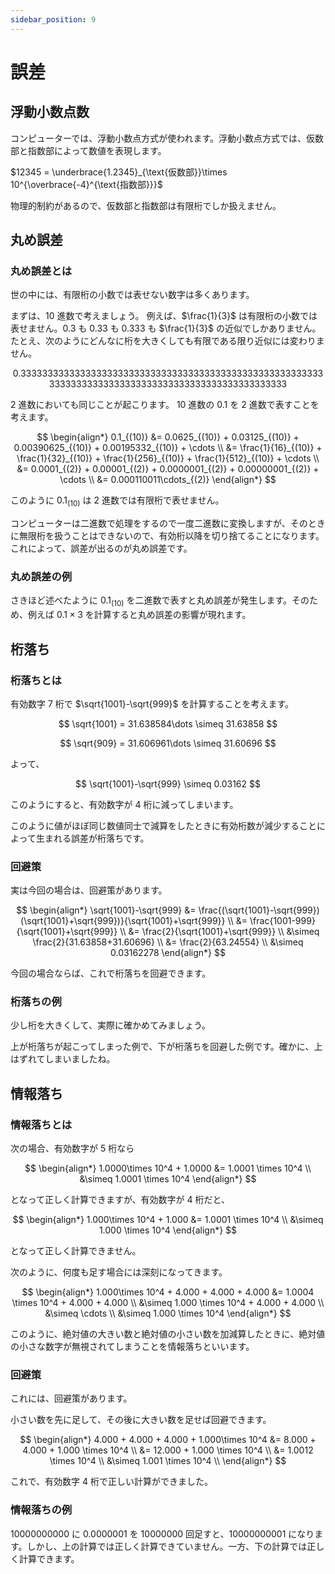 ```yaml
---
sidebar_position: 9
---
```



# 誤差

## 浮動小数点数

コンピューターでは、浮動小数点方式が使われます。浮動小数点方式では、仮数部と指数部によって数値を表現します。

$12345 = \underbrace{1.2345}_{\text{仮数部}}\times 10^{\overbrace{-4}^{\text{指数部}}}$

物理的制約があるので、仮数部と指数部は有限桁でしか扱えません。

## 丸め誤差

### 丸め誤差とは

世の中には、有限桁の小数では表せない数字は多くあります。

まずは、10 進数で考えましょう。
例えば、$\frac{1}{3}$ は有限桁の小数では表せません。$0.3$ も $0.33$ も $0.333$ も $\frac{1}{3}$ の近似でしかありません。
たとえ、次のようにどんなに桁を大きくしても有限である限り近似には変わりません。

$$
0.3333333333333333333333333333333333333333333333333333333333333333333333333333333333333333333333333333
$$

2 進数においても同じことが起こります。
10 進数の $0.1$ を 2 進数で表すことを考えます。

$$
\begin{align*}
    0.1_{(10)} &= 0.0625_{(10)} + 0.03125_{(10)} + 0.00390625_{(10)} + 0.00195332_{(10)} + \cdots \\
               &= \frac{1}{16}_{(10)} + \frac{1}{32}_{(10)} + \frac{1}{256}_{(10)} + \frac{1}{512}_{(10)} + \cdots \\
               &= 0.0001_{(2)} + 0.00001_{(2)} + 0.0000001_{(2)} + 0.00000001_{(2)} + \cdots \\
               &= 0.000110011\cdots_{(2)}
\end{align*}
$$

このように $0.1_{(10)}$ は 2 進数では有限桁で表せません。

コンピューターは二進数で処理をするので一度二進数に変換しますが、そのときに無限桁を扱うことはできないので、有効桁以降を切り捨てることになります。これによって、誤差が出るのが丸め誤差です。

### 丸め誤差の例

さきほど述べたように $0.1_{(10)}$ を二進数で表すと丸め誤差が発生します。そのため、例えば $0.1\times 3$ を計算すると丸め誤差の影響が現れます。

<ViewSource path="/error/rounding_error.ipynb" />

## 桁落ち

### 桁落ちとは

有効数字 7 桁で $\sqrt{1001}-\sqrt{999}$ を計算することを考えます。

$$
\sqrt{1001} = 31.638584\dots \simeq 31.63858
$$

$$
\sqrt{909} = 31.606961\dots \simeq 31.60696
$$

よって、

$$
\sqrt{1001}-\sqrt{999} \simeq 0.03162
$$

このようにすると、有効数字が 4 桁に減ってしまいます。

このように値がほぼ同じ数値同士で減算をしたときに有効桁数が減少することによって生まれる誤差が桁落ちです。

### 回避策

実は今回の場合は、回避策があります。

$$
\begin{align*}
    \sqrt{1001}-\sqrt{999} &= \frac{(\sqrt{1001}-\sqrt{999})(\sqrt{1001}+\sqrt{999})}{\sqrt{1001}+\sqrt{999}} \\
                           &= \frac{1001-999}{\sqrt{1001}+\sqrt{999}} \\
                           &= \frac{2}{\sqrt{1001}+\sqrt{999}} \\
                           &\simeq \frac{2}{31.63858+31.60696} \\
                           &= \frac{2}{63.24554} \\
                           &\simeq 0.03162278
\end{align*}
$$

今回の場合ならば、これで桁落ちを回避できます。

### 桁落ちの例

少し桁を大きくして、実際に確かめてみましょう。

上が桁落ちが起こってしまった例で、下が桁落ちを回避した例です。確かに、上はずれてしまいましたね。

<ViewSource path="/error/cancellation.ipynb" />

<ViewSource path="/error/cancellation_correct.ipynb" />

## 情報落ち

### 情報落ちとは

次の場合、有効数字が 5 桁なら

$$
\begin{align*}
    1.0000\times 10^4 + 1.0000 &= 1.0001 \times 10^4 \\
                               &\simeq 1.0001 \times 10^4
\end{align*}
$$

となって正しく計算できますが、有効数字が 4 桁だと、

$$
\begin{align*}
    1.000\times 10^4 + 1.000 &= 1.0001 \times 10^4 \\
                             &\simeq 1.000 \times 10^4
\end{align*}
$$

となって正しく計算できません。

次のように、何度も足す場合には深刻になってきます。

$$
\begin{align*}
    1.000\times 10^4 + 4.000 + 4.000 + 4.000 &= 1.0004 \times 10^4 + 4.000 + 4.000 \\
                                             &\simeq 1.000 \times 10^4 + 4.000 + 4.000 \\
                                             &\simeq \cdots \\
                                             &\simeq 1.000 \times 10^4
\end{align*}
$$

このように、絶対値の大きい数と絶対値の小さい数を加減算したときに、絶対値の小さな数字が無視されてしまうことを情報落ちといいます。

### 回避策

これには、回避策があります。

小さい数を先に足して、その後に大きい数を足せば回避できます。

$$
\begin{align*}
    4.000 + 4.000 + 4.000 + 1.000\times 10^4 &= 8.000 + 4.000 + 1.000 \times 10^4 \\
                                             &= 12.000 + 1.000 \times 10^4 \\
                                             &= 1.0012 \times 10^4 \\
                                             &\simeq 1.001 \times 10^4 \\
\end{align*}
$$

これで、有効数字 4 桁で正しい計算ができました。

### 情報落ちの例

10000000000 に 0.0000001 を 10000000 回足すと、10000000001 になります。しかし、上の計算では正しく計算できていません。一方、下の計算では正しく計算できます。

<ViewSource path="/error/loss.ipynb" />

<ViewSource path="/error/loss_error.ipynb" />

<!-- ## 打ち切り誤差 -->
